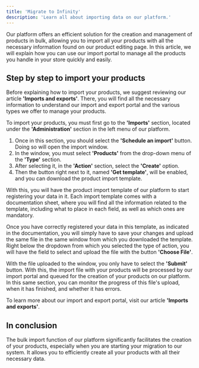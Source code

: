 ```yaml
---
title: 'Migrate to Infinity'
description: 'Learn all about importing data on our platform.'
---
```


Our platform offers an efficient solution for the creation and management of products in bulk, allowing you to import all your products with all the necessary information found on our product editing page. In this article, we will explain how you can use our import portal to manage all the products you handle in your store quickly and easily.

## Step by step to import your products

Before explaining how to import your products, we suggest reviewing our article **'Imports and exports'**. There, you will find all the necessary information to understand our import and export portal and the various types we offer to manage your products.

To import your products, you must first go to the **'Imports'** section, located under the **'Administration'** section in the left menu of our platform.

1. Once in this section, you should select the **'Schedule an import'** button. Doing so will open the import window.
2. In the window, you must select **'Products'** from the drop-down menu of the **'Type'** section.
3. After selecting it, in the **'Action'** section, select the **'Create'** option.
4. Then the button right next to it, named **'Get template'**, will be enabled, and you can download the product import template.

With this, you will have the product import template of our platform to start registering your data in it. Each import template comes with a documentation sheet, where you will find all the information related to the template, including what to place in each field, as well as which ones are mandatory.

Once you have correctly registered your data in this template, as indicated in the documentation, you will simply have to save your changes and upload the same file in the same window from which you downloaded the template. Right below the dropdown from which you selected the type of action, you will have the field to select and upload the file with the button **'Choose File'**.

With the file uploaded to the window, you only have to select the **'Submit'** button. With this, the import file with your products will be processed by our import portal and queued for the creation of your products on our platform. In this same section, you can monitor the progress of this file's upload, when it has finished, and whether it has errors.

To learn more about our import and export portal, visit our article **'Imports and exports'**.

## In conclusion

The bulk import function of our platform significantly facilitates the creation of your products, especially when you are starting your migration to our system. It allows you to efficiently create all your products with all their necessary data.